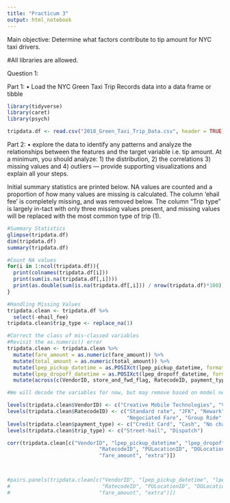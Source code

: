 ```yaml
---
title: "Practicum 3"
output: html_notebook
---
```



Main objective: Determine what factors contribute to tip amount for NYC taxi drivers.

#All libraries are allowed.

Question 1: 

Part 1: • Load the NYC Green Taxi Trip Records data into a data frame or tibble

```r
library(tidyverse)
library(caret)
library(psych)

tripdata.df <- read.csv("2018_Green_Taxi_Trip_Data.csv", header = TRUE)

```

Part 2: • explore the data to identify any patterns and analyze the relationships between the 
features and the target variable i.e. tip amount. At a minimum, you should analyze: 1) the distribution,
2) the correlations 3) missing values and 4) outliers — provide supporting visualizations and explain 
all your steps.

Initial summary statistics are printed below. NA values are counted and a proportion of how many values are missing is calculated. The 
column 'ehail fee' is completely missing, and was removed below. The column "Trip type" is largely in-tact with only three missing
values present, and missing values will be replaced with the most common type of trip (1).

```r
#Summary Statistics
glimpse(tripdata.df)
dim(tripdata.df)
summary(tripdata.df)

#Count NA values
for(i in 1:ncol(tripdata.df)){
  print(colnames(tripdata.df[i]))
  print(sum(is.na(tripdata.df[,i])))
  print(as.double(sum(is.na(tripdata.df[,i])) / nrow(tripdata.df)*100))
}

#Handling Missing Values
tripdata.clean <- tripdata.df %>%
  select(-ehail_fee)
tripdata.clean$trip_type <- replace_na(1)

#Correct the class of mis-classed variables
#Revisit the as.numeric() error
tripdata.clean <- tripdata.clean %>%
  mutate(fare_amount = as.numeric(fare_amount)) %>%
  mutate(total_amount = as.numeric(total_amount)) %>%
  mutate(lpep_pickup_datetime = as.POSIXct(lpep_pickup_datetime, format = "%m/%d/%Y %H:%M")) %>%
  mutate(lpep_dropoff_datetime = as.POSIXct(lpep_dropoff_datetime, format = "%m/%d/%Y %H:%M")) %>%
  mutate(across(c(VendorID, store_and_fwd_flag, RatecodeID, payment_type, trip_type), as.factor))

#We will decode the variables for now, but may remove based on model needs.

levels(tripdata.clean$VendorID) <- c("Creative Mobile Technologies", "VeriFone, INC")
levels(tripdata.clean$RatecodeID) <- c("Standard rate", "JFK", "Newark", "Nassau or Westchester", 
                                       "Negociated Fare", "Group Ride", "NA")
levels(tripdata.clean$payment_type) <- c("Credit Card", "Cash", "No charge", "Dispute", "Unknown", "Voided Trip")
levels(tripdata.clean$trip_type) <- c("Street-hail", "Dispatch")

corr(tripdata.clean[c("VendorID", "lpep_pickup_datetime", "lpep_dropoff_datetime", "store_and_fwd_flag",
                              "RatecodeID", "PULocationID", "DOLocationID", "passenger_count", "trip_distance",
                              "fare_amount", "extra")])



#pairs.panels(tripdata.clean[c("VendorID", "lpep_pickup_datetime", "lpep_dropoff_datetime", "store_and_fwd_flag",
#                              "RatecodeID", "PULocationID", "DOLocationID", "passenger_count", "trip_distance",
#                             "fare_amount", "extra")])



```

